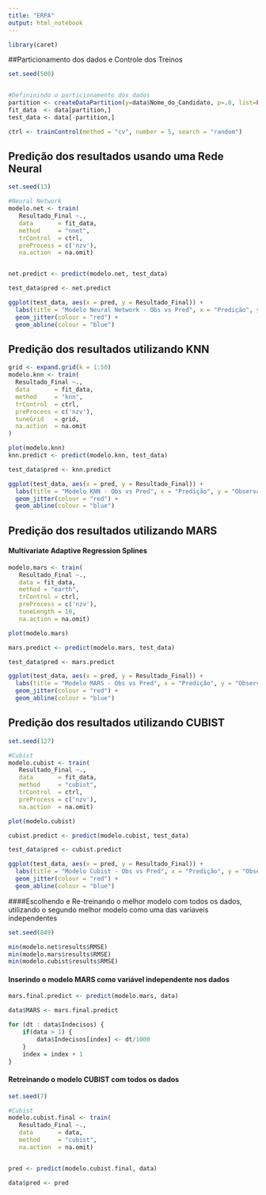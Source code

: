 ```yaml
---
title: "ERPA"
output: html_notebook
---
```

 
 

```r

library(caret)

```

##Particionamento dos dados e Controle dos Treinos
```r

set.seed(500)


#Defininindo o particionamento dos dados
partition <- createDataPartition(y=data$Nome_do_Candidato, p=.8, list=FALSE)
fit_data  <- data[partition,]
test_data <- data[-partition,]

ctrl <- trainControl(method = "cv", number = 5, search = "random")

```



## Predição dos resultados usando uma Rede Neural

```r

set.seed(13)

#Neural Network
modelo.net <- train(
   Resultado_Final ~.,
   data       = fit_data, 
   method     = "nnet", 
   trControl  = ctrl,
   preProcess = c('nzv'),
   na.action  = na.omit)


net.predict <- predict(modelo.net, test_data)

test_data$pred <- net.predict

ggplot(test_data, aes(x = pred, y = Resultado_Final)) +
  labs(title = "Modelo Neural Network - Obs vs Pred", x = "Predição", y = "Observado")+
  geom_jitter(colour = "red") +
  geom_abline(colour = "blue")

```


## Predição dos resultados utilizando KNN

```r

grid <- expand.grid(k = 1:50)
modelo.knn <- train(
  Resultado_Final ~.,
  data       = fit_data,
  method     = "knn",
  trControl  = ctrl,
  preProcess = c('nzv'),
  tuneGrid   = grid,
  na.action  = na.omit
)

plot(modelo.knn)
knn.predict <- predict(modelo.knn, test_data)

test_data$pred <- knn.predict

ggplot(test_data, aes(x = pred, y = Resultado_Final)) +
  labs(title = "Modelo KNN - Obs vs Pred", x = "Predição", y = "Observado")+
  geom_jitter(colour = "red") +
  geom_abline(colour = "blue")
```


## Predição dos resultados utilizando MARS 
#### Multivariate Adaptive Regression Splines

```r

modelo.mars <- train(
   Resultado_Final ~.,
   data = fit_data, 
   method = "earth", 
   trControl = ctrl,
   preProcess = c('nzv'),
   tuneLength = 10,
   na.action = na.omit)

plot(modelo.mars)

mars.predict <- predict(modelo.mars, test_data)

test_data$pred <- mars.predict

ggplot(test_data, aes(x = pred, y = Resultado_Final)) +
  labs(title = "Modelo MARS - Obs vs Pred", x = "Predição", y = "Observado")+
  geom_jitter(colour = "red") +
  geom_abline(colour = "blue")
```



## Predição dos resultados utilizando CUBIST

```r
set.seed(127)

#Cubist
modelo.cubist <- train(
   Resultado_Final ~.,
   data       = fit_data, 
   method     = "cubist", 
   trControl  = ctrl,
   preProcess = c('nzv'),
   na.action  = na.omit)

plot(modelo.cubist)

cubist.predict <- predict(modelo.cubist, test_data)

test_data$pred <- cubist.predict

ggplot(test_data, aes(x = pred, y = Resultado_Final)) +
  labs(title = "Modelo Cubist - Obs vs Pred", x = "Predição", y = "Observado")+
  geom_jitter(colour = "red") +
  geom_abline(colour = "blue")
```




####Escolhendo e Re-treinando o melhor modelo com todos os dados, utilizando o segundo melhor modelo como uma das variaveis independentes

```r
set.seed(849)

min(modelo.net$results$RMSE)
min(modelo.mars$results$RMSE)
min(modelo.cubist$results$RMSE)
```


#### Inserindo o modelo MARS como variável independente nos dados
```r

mars.final.predict <- predict(modelo.mars, data)

data$MARS <- mars.final.predict

for (dt : data$Indecisos) {
    if(data > 1) {
        data$Indecisos[index] <- dt/1000
    }
    index = index + 1
}
```


#### Retreinando o modelo CUBIST com todos os dados
```r

set.seed(7)

#Cubist
modelo.cubist.final <- train(
   Resultado_Final ~.,
   data       = data, 
   method     = "cubist",
   na.action  = na.omit)


pred <- predict(modelo.cubist.final, data)

data$pred <- pred

```






